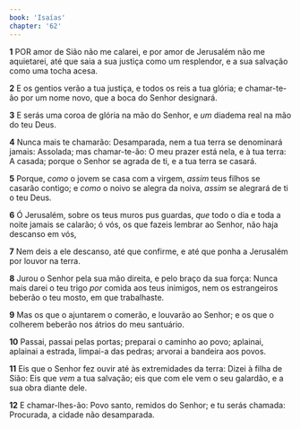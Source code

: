 ```yaml
---
book: 'Isaías'
chapter: '62'
---
```


**1** POR amor de Sião não me calarei, e por amor de Jerusalém não me aquietarei, até que saia a sua justiça como um resplendor, e a sua salvação como uma tocha acesa.

**2** E os gentios verão a tua justiça, e todos os reis a tua glória; e chamar-te-ão por um nome novo, que a boca do Senhor designará.

**3** E serás uma coroa de glória na mão do Senhor, e _um_ diadema real na mão do teu Deus.

**4** Nunca mais te chamarão: Desamparada, nem a tua terra se denominará jamais: Assolada; mas chamar-te-ão: O meu prazer está nela, e à tua terra: A casada; porque o Senhor se agrada de ti, e a tua terra se casará.

**5** Porque, _como_ o jovem se casa com a virgem, _assim_ teus filhos se casarão contigo; e _como_ o noivo se alegra da noiva, _assim_ se alegrará de ti o teu Deus.

**6** Ó Jerusalém, sobre os teus muros pus guardas, _que_ todo o dia e toda a noite jamais se calarão; ó vós, os que fazeis lembrar ao Senhor, não haja descanso em vós,

**7** Nem deis a ele descanso, até que confirme, e até que ponha a Jerusalém por louvor na terra.

**8** Jurou o Senhor pela sua mão direita, e pelo braço da sua força: Nunca mais darei o teu trigo _por_ comida aos teus inimigos, nem os estrangeiros beberão o teu mosto, em que trabalhaste.

**9** Mas os que o ajuntarem o comerão, e louvarão ao Senhor; e os que o colherem beberão nos átrios do meu santuário.

**10** Passai, passai pelas portas; preparai o caminho ao povo; aplainai, aplainai a estrada, limpai-a das pedras; arvorai a bandeira aos povos.

**11** Eis que o Senhor fez ouvir até às extremidades da terra: Dizei à filha de Sião: Eis que _vem_ a tua salvação; eis que com ele vem o seu galardão, e a sua obra diante dele.

**12** E chamar-lhes-ão: Povo santo, remidos do Senhor; e tu serás chamada: Procurada, a cidade não desamparada.

